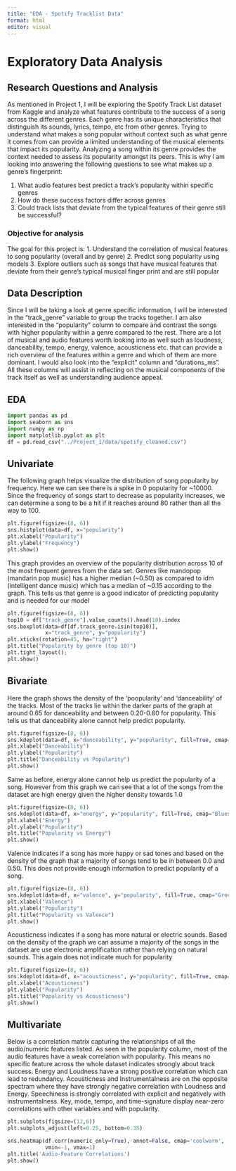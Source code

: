 ```yaml
---
title: "EDA - Spotify Tracklist Data"
format: html
editor: visual
---
```


# Exploratory Data Analysis

## Research Questions and Analysis

As mentioned in Project 1, I will be exploring the Spotify Track List dataset from Kaggle and analyze what features contribute to the success of a song across the different genres. Each genre has its unique characteristics that distinguish its sounds, lyrics, tempo, etc from other genres. Trying to understand what makes a song popular without context such as what genre it comes from can provide a limited understanding of the musical elements that impact its popularity. Analyzing a song within its genre provides the context needed to assess its popularity amongst its peers. This is why I am looking into answering the following questions to see what makes up a genre's fingerprint:

1.  What audio features best predict a track's popularity within specific genres
2.  How do these success factors differ across genres
3.  Could track lists that deviate from the typical features of their genre still be successful?

### Objective for analysis

The goal for this project is: 1. Understand the correlation of musical features to song popularity (overall and by genre) 2. Predict song popularity using models 3. Explore outliers such as songs that have musical features that deviate from their genre's typical musical finger print and are still popular

## Data Description

Since I will be taking a look at genre specific information, I will be interested in the "track_genre" variable to group the tracks together. I am also interested in the "popularity" column to compare and contrast the songs with higher popularity within a genre compared to the rest. There are a lot of musical and audio features worth looking into as well such as loudness, danceability, tempo, energy, valence, acousticness etc. that can provide a rich overview of the features within a genre and which of them are more dominant. I would also look into the "explicit" column and "durations_ms". All these columns will assist in reflecting on the musical components of the track itself as well as understanding audience appeal.

## EDA

```python
import pandas as pd
import seaborn as sns
import numpy as np
import matplotlib.pyplot as plt
df = pd.read_csv("../Project_1/data/spotify_cleaned.csv")
```

## Univariate

The following graph helps visualize the distribution of song popularity by frequency. Here we can see there is a spike in 0 popularity for \~10000. Since the frequency of songs start to decrease as popularity increases, we can determine a song to be a hit if it reaches around 80 rather than all the way to 100.

```python
plt.figure(figsize=(8, 6))
sns.histplot(data=df, x="popularity")
plt.xlabel("Popularity")
plt.ylabel("Frequency")
plt.show()
```

This graph provides an overview of the popularity distribution across 10 of the most frequent genres from the data set. Genres like mandopop (mandarin pop music) has a higher median (\~0.50) as compared to idm (intelligent dance music) which has a median of \~0.15 according to the graph. This tells us that genre is a good indicator of predicting popularity and is needed for our model

```python
plt.figure(figsize=(8, 6))
top10 = df["track_genre"].value_counts().head(10).index
sns.boxplot(data=df[df.track_genre.isin(top10)],
            x="track_genre", y="popularity")
plt.xticks(rotation=45, ha="right")
plt.title("Popularity by genre (top 10)")
plt.tight_layout(); 
plt.show()

```

## Bivariate

Here the graph shows the density of the 'poopularity' and 'danceability' of the tracks. Most of the tracks lie within the darker parts of the graph at around 0.65 for danceability and between 0.20-0.60 for popularity. This tells us that danceability alone cannot help predict popularity.

```python
plt.figure(figsize=(8, 6))
sns.kdeplot(data=df, x="danceability", y="popularity", fill=True, cmap="Reds", thresh=0.05)
plt.xlabel("Danceability")
plt.ylabel("Popularity")
plt.title("Danceability vs Popularity")
plt.show()
```

Same as before, energy alone cannot help us predict the popularity of a song. However from this graph we can see that a lot of the songs from the dataset are high energy given the higher density towards 1.0

```python
plt.figure(figsize=(8, 6))
sns.kdeplot(data=df, x="energy", y="popularity", fill=True, cmap="Blues", thresh=0.05)
plt.xlabel("Energy")
plt.ylabel("Popularity")
plt.title("Popularity vs Energy")
plt.show()
```

Valence indicates if a song has more happy or sad tones and based on the density of the graph that a majority of songs tend to be in between 0.0 and 0.50. This does not provide enough information to predict popularity of a song.

```python
plt.figure(figsize=(8, 6))
sns.kdeplot(data=df, x="valence", y="popularity", fill=True, cmap="Greens", thresh=0.05)
plt.xlabel("Valence")
plt.ylabel("Popularity")
plt.title("Popularity vs Valence")
plt.show()
```

Acousticness indicates if a song has more natural or electric sounds. Based on the density of the graph we can assume a majority of the songs in the dataset are use electronic amplification rather than relying on natural sounds. This again does not indicate much for popularity

```python
plt.figure(figsize=(8, 6))
sns.kdeplot(data=df, x="acousticness", y="popularity", fill=True, cmap="Reds", thresh=0.05)
plt.xlabel("Acousticness")
plt.ylabel("Popularity")
plt.title("Popularity vs Acousticness")
plt.show()
```

## Multivariate

Below is a correlation matrix capturing the relationships of all the audio/numeric features listed. As seen in the popularity column, most of the audio features have a weak correlation with popularity. This means no specific feature across the whole dataset indicates strongly about track success. Energy and Loudness have a strong positive correlation which can lead to redundancy. Acousticness and Instrumentalness are on the opposite spectram where they have strongly negative correlation with Loudness and Energy. Speechiness is strongly correlated with explicit and negatively with instrumentalness. Key, mode, tempo, and time-signature display near-zero correlations with other variables and with popularity.

```python
plt.subplots(figsize=(12,6))  
plt.subplots_adjust(left=0.25, bottom=0.35) 

sns.heatmap(df.corr(numeric_only=True), annot=False, cmap='coolwarm',
            vmin=-1, vmax=1)
plt.title('Audio-Feature Correlations')
plt.show()
```
